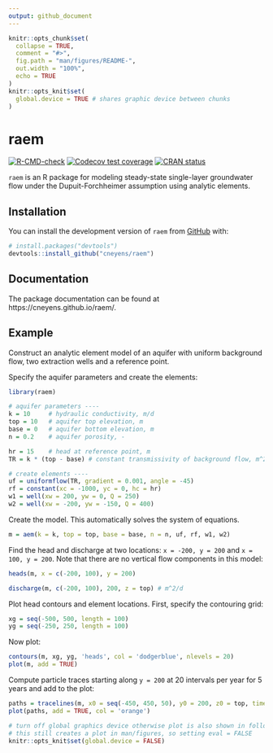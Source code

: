 ```yaml
---
output: github_document
---
```


<!-- README.md is generated from README.Rmd. Please edit that file -->

```r
knitr::opts_chunk$set(
  collapse = TRUE,
  comment = "#>",
  fig.path = "man/figures/README-",
  out.width = "100%",
  echo = TRUE
)
knitr::opts_knit$set(
  global.device = TRUE # shares graphic device between chunks
)
```

# raem

<!-- badges: start -->

[![R-CMD-check](https://github.com/cneyens/raem/actions/workflows/R-CMD-check.yaml/badge.svg)](https://github.com/cneyens/raem/actions/workflows/R-CMD-check.yaml)
[![Codecov test coverage](https://codecov.io/gh/cneyens/raem/branch/main/graph/badge.svg)](https://app.codecov.io/gh/cneyens/raem?branch=main)
[![CRAN status](https://www.r-pkg.org/badges/version/raem)](https://CRAN.R-project.org/package=raem)
<!-- badges: end -->

`raem` is an R package for modeling steady-state single-layer groundwater flow under the Dupuit-Forchheimer assumption using analytic elements.

## Installation

You can install the development version of `raem` from [GitHub](https://github.com/) with:

``` r
# install.packages("devtools")
devtools::install_github("cneyens/raem")
```

## Documentation

The package documentation can be found at https://cneyens.github.io/raem/. 

## Example

Construct an analytic element model of an aquifer with uniform background flow, two extraction wells and a reference point.

Specify the aquifer parameters and create the elements:

```r
library(raem)

# aquifer parameters ----
k = 10     # hydraulic conductivity, m/d
top = 10   # aquifer top elevation, m
base = 0   # aquifer bottom elevation, m
n = 0.2    # aquifer porosity, -

hr = 15    # head at reference point, m
TR = k * (top - base) # constant transmissivity of background flow, m^2/d

# create elements ----
uf = uniformflow(TR, gradient = 0.001, angle = -45)
rf = constant(xc = -1000, yc = 0, hc = hr)
w1 = well(xw = 200, yw = 0, Q = 250)
w2 = well(xw = -200, yw = -150, Q = 400)
```

Create the model. This automatically solves the system of equations.

```r
m = aem(k = k, top = top, base = base, n = n, uf, rf, w1, w2)
```

Find the head and discharge at two locations: `x = -200, y = 200` and `x = 100, y = 200`. Note that there are no vertical flow components in this model:

```r
heads(m, x = c(-200, 100), y = 200)

discharge(m, c(-200, 100), 200, z = top) # m^2/d
```

Plot head contours and element locations. First, specify the contouring grid:

```r
xg = seq(-500, 500, length = 100)
yg = seq(-250, 250, length = 100)
```

Now plot:

```r
contours(m, xg, yg, 'heads', col = 'dodgerblue', nlevels = 20)
plot(m, add = TRUE)
```

Compute particle traces starting along `y = 200` at 20 intervals per year for 5 years and add to the plot:

```r
paths = tracelines(m, x0 = seq(-450, 450, 50), y0 = 200, z0 = top, times = seq(0, 5 * 365, 365 / 20))
plot(paths, add = TRUE, col = 'orange')
```

```r
# turn off global graphics device otherwise plot is also shown in following chunks
# this still creates a plot in man/figures, so setting eval = FALSE
knitr::opts_knit$set(global.device = FALSE)
```

